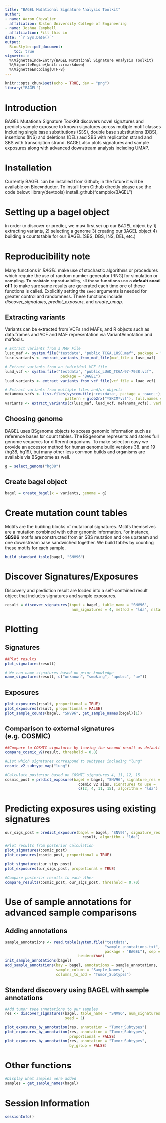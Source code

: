 ```yaml
---
title: "BAGEL Mutational Signature Analysis Toolkit"
author:
- name: Aaron Chevalier
  affiliation: Boston University College of Engineering
- name: Joshua Campbell
  affiliiation: Fill this in
date: "`r Sys.Date()`"
output: 
  BiocStyle::pdf_document:
    toc: true
vignette: >
  %\VignetteIndexEntry{BAGEL Mutational Signature Analysis Toolkit}
  %\VignetteEngine{knitr::rmarkdown}
  %\VignetteEncoding{UTF-8}
---
```


```r
knitr::opts_chunk$set(echo = TRUE, dev = "png")
library("BAGEL")
```

# Introduction
BAGEL Mutational Signature TookKit discovers novel signatures and predicts 
sample exposure to known signatures across multiple motif classes including 
single base substitutions (SBS), double base substitutions (DBS), insertions 
(INS) and deletions (DEL) and SBS with replication strand and SBS with 
transcription strand. BAGEL also plots signatures and sample exposures along 
with advanced downstream analysis including UMAP.

# Installation
Currently BAGEL can be installed from Github; in the future it will be 
available on Bioconductor. To install from Github directly please use the code 
below:
library(devtools)
install_github("campbio/BAGEL")

# Setting up a bagel object
In order to discover or predict, we must first set up our BAGEL object by 1) 
extracting variants, 2) selecting a genome 3) creating our BAGEL object 4) 
building a counts table for our BAGEL (SBS, DBS, INS, DEL, etc.)

# Reproducibility note

Many functions in *BAGEL* make use of stochastic algorithms or procedures which 
require the use of random number generator (RNG) for simulation or sampling. 
To maintain reproducibility, all these functions use a **default seed of 1** to 
make sure same results are generated each time one of these functions is 
called. Explicitly setting the `seed` arguments is needed for greater control 
and randomness. These functions include *discover_signatures*, 
*predict_exposure*, and *create_umap*.

## Extracting variants
Variants can be extracted from VCFs and MAFs, and R objects such as data.frames 
and VCF and MAF representation via VariantAnnotation and maftools. 
```r
# Extract variants from a MAF File
lusc_maf <- system.file("testdata", "public_TCGA.LUSC.maf", package = "BAGEL") 
lusc.variants <- extract_variants_from_maf_file(maf_file = lusc_maf)

# Extract variants from an individual VCF file
luad_vcf <- system.file("testdata", "public_LUAD_TCGA-97-7938.vcf", 
                         package = "BAGEL")
luad.variants <- extract_variants_from_vcf_file(vcf_file = luad_vcf)

# Extract variants from multiple files and/or objects
melanoma_vcfs <- list.files(system.file("testdata", package = "BAGEL"), 
                           pattern = glob2rx("*SKCM*vcf"), full.names = TRUE)
variants <- extract_variants(c(lusc_maf, luad_vcf, melanoma_vcfs), verbose = TRUE)
```

## Choosing genome
BAGEL uses BSgenome objects to access genomic information such as reference 
bases for count tables. The BSgenome represents and stores full genome sequeces 
for different organisms. To make selection easy we provide an accessor method 
for human genome build versions 38, and 19 (hg38, hg19), but many other less 
common builds and organisms are available via BSgenome as well.
```r
g = select_genome("hg38")
```

## Create bagel object
```r
bagel = create_bagel(x = variants, genome = g)
```

# Create mutation count tables
Motifs are the building blocks of mutational signatures. Motifs themselves are 
a mutation combined with other genomic information. For instance, **SBS96** 
motifs are constructed from an SBS mutation and one upsteam and one downstream 
base sandwiched together. We build tables by counting these motifs for each 
sample. 
```r
build_standard_table(bagel, "SNV96")
```

# Discover Signatures/Exposures
Discovery and prediction result are loaded into a self-contained result object 
that includes signatures and sample exposures.
```r
result = discover_signatures(input = bagel, table_name = "SNV96", 
                              num_signatures = 4, method = "lda", nstart = 10)
```

# Plotting
## Signatures
```r
##Plot results
plot_signatures(result)

# We can name signatures based on prior knowledge
name_signatures(result, c("unknown", "smoking", "apobec", "uv"))
```

## Exposures
```r
plot_exposures(result, proportional = TRUE)
plot_exposures(result, proportional = FALSE)
plot_sample_counts(bagel, "SNV96", get_sample_names(bagel)[1])
```

## Comparison to external signatures (e.g. COSMIC)

```r
##Compare to COSMIC signatures by leaving the second result as default
compare_cosmic_v2(result, threshold = 0.8)

#List which signatures correspond to subtypes including "lung"
cosmic_v2_subtype_map("lung")

#Calculate posterior based on COSMIC signatures 4, 11, 12, 15
cosmic_post = predict_exposure(bagel = bagel, "SNV96", signature_res = 
                                 cosmic_v2_sigs, signatures_to_use = 
                                 c(12, 4, 11, 15), algorithm = "lda")
```

# Predicting exposures using existing signatures
```r
our_sigs_post = predict_exposure(bagel = bagel, "SNV96", signature_res = 
                                   result, algorithm = "lda")

#Plot results from posterior calculation
plot_signatures(cosmic_post)
plot_exposures(cosmic_post, proportional = TRUE)

plot_signatures(our_sigs_post)
plot_exposures(our_sigs_post, proportional = TRUE)

#Compare posterior results to each other
compare_results(cosmic_post, our_sigs_post, threshold = 0.70)
```

# Use of sample annotations for advanced sample comparisons
## Adding annotations
```r
sample_annotations <- read.table(system.file("testdata", 
                                             "sample_annotations.txt", 
                                             package = "BAGEL"), sep = "\t", 
                                 header=TRUE)
init_sample_annotations(bagel)
add_sample_annotations(bay = bagel, annotations = sample_annotations, 
                       sample_column = "Sample_Names", 
                       columns_to_add = "Tumor_Subtypes")
```

## Standard discovery using BAGEL with sample annotations
```r
#Add tumor type annotations to our samples
res <- discover_signatures(bagel, table_name = "SNV96", num_signatures = 3, 
                           seed = 1)

plot_exposures_by_annotation(res, annotation = "Tumor_Subtypes")
plot_exposures_by_annotation(res, annotation = "Tumor_Subtypes", 
                             proportional = FALSE)
plot_exposures_by_annotation(res, annotation = "Tumor_Subtypes", 
                             by_group = FALSE)
```

# Other functions
```r
#Display what samples were added
samples = get_sample_names(bagel)
```

# Session Information
```r
sessionInfo()
```
